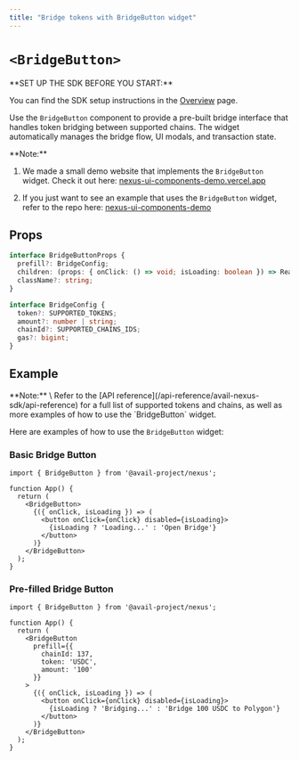 ```yaml
---
title: "Bridge tokens with BridgeButton widget"
---
```



# `<BridgeButton>`

<Callout type="info">
**SET UP THE SDK BEFORE YOU START:**

You can find the SDK setup instructions in the [Overview](/api-reference/avail-nexus-sdk/overview) page.
</Callout>

Use the `BridgeButton` component to provide a pre-built bridge interface that handles token bridging between supported chains. 
The widget automatically manages the bridge flow, UI modals, and transaction state.

<Callout type="info">
**Note:**<br/>

1. We made a small demo website that implements the `BridgeButton` widget.
Check it out here: [nexus-ui-components-demo.vercel.app](https://nexus-ui-components-demo.vercel.app/)

2. If you just want to see an example that uses the `BridgeButton` widget,
refer to the repo here: [nexus-ui-components-demo](https://github.com/availproject/nexus-ui-components-demo/blob/main/src/components/nexus.tsx#L20)
</Callout>

## Props

```typescript showLineNumbers filename="Typescript"
interface BridgeButtonProps {
  prefill?: BridgeConfig;
  children: (props: { onClick: () => void; isLoading: boolean }) => ReactNode;
  className?: string;
}

interface BridgeConfig {
  token?: SUPPORTED_TOKENS;
  amount?: number | string;
  chainId?: SUPPORTED_CHAINS_IDS;
  gas?: bigint;
}
```

## Example

<Callout type="info">
**Note:** \
Refer to the [API reference](/api-reference/avail-nexus-sdk/api-reference) for a full list of supported tokens and chains,
as well as more examples of how to use the `BridgeButton` widget.
</Callout>

Here are examples of how to use the `BridgeButton` widget:

### Basic Bridge Button

```tsx showLineNumbers filename="App.tsx"
import { BridgeButton } from '@avail-project/nexus';

function App() {
  return (
    <BridgeButton>
      {({ onClick, isLoading }) => (
        <button onClick={onClick} disabled={isLoading}>
          {isLoading ? 'Loading...' : 'Open Bridge'}
        </button>
      )}
    </BridgeButton>
  );
}
```

### Pre-filled Bridge Button

```tsx showLineNumbers filename="App.tsx"
import { BridgeButton } from '@avail-project/nexus';

function App() {
  return (
    <BridgeButton 
      prefill={{ 
        chainId: 137,
        token: 'USDC', 
        amount: '100'
      }}
    >
      {({ onClick, isLoading }) => (
        <button onClick={onClick} disabled={isLoading}>
          {isLoading ? 'Bridging...' : 'Bridge 100 USDC to Polygon'}
        </button>
      )}
    </BridgeButton>
  );
}
```